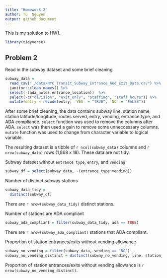 ```yaml
---
title: "Homework 2"
author: Tu  Nguyen
output: github_document
---
```


This is my solution to HW1.


```r
library(tidyverse)
```

## Problem 2

Read in the subway dataset and some brief cleaning

```r
subway_data = 
  read_csv("./data/NYC_Transit_Subway_Entrance_And_Exit_Data.csv") %>% 
  janitor::clean_names() %>% 
  select(-(ada_notes:entrance_location))  %>% 
  select(-c("division", "exit_only", "staffing", "staff_hours")) %>% 
  mutate(entry = recode(entry, `YES` = "TRUE", `NO` = "FALSE"))
```

After some brief cleaning, the data contains subway line, station name, station latitude/longitude, routes served, entry, vending, entrance type, and ADA compliance. `select` function was used to remove the columns after ADA. `select` was then used a gain to remove some unneccessary columns. `mutate` function was used to change from character variable to logical variable. 

The resulting dataset is a tibble of `r ncol(subway_data)` columns and `r nrow(subway_data)` rows (1,868 x 18). These data are not tidy. 

Subway dataset without `entrance type`, `entry`, and `vending`
```r
subway_df = select(subway_data, -(entrance_type:vending))
```

Number of distinct subway stations
```r
subway_data_tidy = 
  distinct(subway_df)
```
There are `r nrow(subway_data_tidy)` distinct stations. 

Number of stations are ADA compliant
```r
subway_ada_compliant = filter(subway_data_tidy, ada == TRUE)
```
There are `r nrow(subway_ada_compliant)` stations that ADA compliant. 

Proportion of station entrances/exits without vending allowance
```r
subway_no_vending = filter(subway_data, vending == "NO")
subway_no_vending_distinct = distinct(subway_no_vending, line, station_name, vending)
```
Proportion of station entrances/exits without vending allowance is `r nrow(subway_no_vending_distinct)`. 

